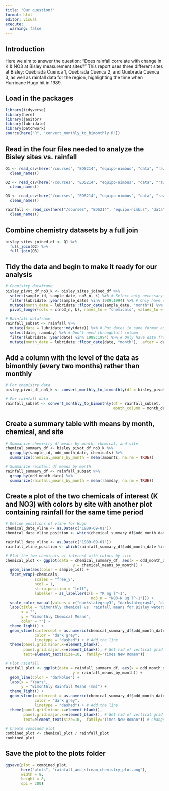 ```yaml
---
title: "Our question!"
format: html
editor: visual
execute:
  warning: false
---
```


## Introduction

Here we aim to answer the question: "Does rainfall correlate with change in K & NO3 at Bisley measurement sites?" This report uses three different sites at Bisley: Quebrada Cuenca 1, Quebrada Cuenca 2, and Quebrada Cuenca 3, as well as rainfall data for the region, highlighting the time when Hurricane Hugo hit in 1989.

## Load in the packages

```r
library(tidyverse)
library(here)
library(janitor)
library(lubridate)
library(patchwork)
source(here("R", "convert_monthly_to_bimonthly.R"))
```

## Read in the four files needed to analyze the Bisley sites vs. rainfall

```r
Q1 <- read_csv(here("/courses", "EDS214", "equipo-nimbus", "data", "raw-data", "QuebradaCuenca1-Bisley.csv")) %>%
  clean_names()

Q2 <- read_csv(here("/courses", "EDS214", "equipo-nimbus", "data", "raw-data", "QuebradaCuenca2-Bisley.csv")) %>%
  clean_names()

Q3 <- read_csv(here("/courses", "EDS214", "equipo-nimbus", "data", "raw-data", "QuebradaCuenca3-Bisley.csv")) %>%
  clean_names()

rainfall <- read_csv(here("/courses", "EDS214", "equipo-nimbus", "data", "raw-data", "BisleywklyRain-Throughfall1988-2015.csv")) %>%
  clean_names()
```

## Combine chemistry datasets by a full join

```r
bisley_sites_joined_df <- Q1 %>%
  full_join(Q2) %>%
  full_join(Q3)
```

## Tidy the data and begin to make it ready for our analysis

```r
# Chemistry dataframe
bisley_pivot_df_no3_k <- bisley_sites_joined_df %>%
  select(sample_id, sample_date, no3_n, k) %>% # Select only necessary columns
  filter(lubridate::year(sample_date) %in% 1989:1994) %>% # Only have data from 1989-1994
  mutate(month_date = lubridate::floor_date(sample_date, "month")) %>% # Make data from the day level to the month level
  pivot_longer(cols = c(no3_n, k), names_to = "chemicals", values_to = "amounts") # Make the two chemical names in a column and values in another

# Rainfall dataframe
rainfall_subset <- rainfall %>%
  mutate(date = lubridate::mdy(date)) %>% # Put dates in same format as other dataframe
  select(date, rammday) %>% # Don't need throughfall column
  filter(lubridate::year(date) %in% 1989:1994) %>% # Only have data from 1989-1994
  mutate(month_date = lubridate::floor_date(date, "month"), .after = date) # Make data from the day level to the month level
```

## Add a column with the level of the data as bimonthly (every two months) rather than monthly

```r
# For chemistry data
bisley_pivot_df_no3_k <- convert_monthly_to_bimonthly(df = bisley_pivot_df_no3_k, month_column = month_date)

# For rainfall data
rainfall_subset <- convert_monthly_to_bimonthly(df = rainfall_subset, 
                                                month_column = month_date)
```

## Create a summary table with means by month, chemical, and site

```r
# Summarize chemistry df means by month, chemical, and site
chemical_summary_df <- bisley_pivot_df_no3_k %>%
  group_by(sample_id, odd_month_date, chemicals) %>%
  summarize(chemical_means_by_month = mean(amounts, na.rm = TRUE))

# Summarize rainfall df means by month
rainfall_summary_df <- rainfall_subset %>%
  group_by(odd_month_date) %>%
  summarize(rainfall_means_by_month = mean(rammday, na.rm = TRUE))
```

## Create a plot of the two chemicals of interest (K and NO3) with colors by site with another plot containing rainfall for the same time period

```r
# Define positions of vline for Hugo
chemical_date_vline <- as.Date(c("1989-09-01"))    
chemical_date_vline_position <- which(chemical_summary_df$odd_month_date %in% chemical_date_vline)

rainfall_date_vline <- as.Date(c("1989-09-01"))    
rainfall_vline_position <- which(rainfall_summary_df$odd_month_date %in% rainfall_date_vline)

# Plot the two chemicals of interest with colors by site
chemical_plot <- ggplot(data = chemical_summary_df, aes(x = odd_month_date, 
                              y = chemical_means_by_month)) +
  geom_line(aes(color = sample_id)) +
  facet_wrap(~chemicals,
             scales = "free_y",
             ncol = 1,
             strip.position = "left", 
             labeller = as_labeller(c(k = "K mg l^-1", 
                                      no3_n = "NO3-N ug l^-1"))) +
  scale_color_manual(values = c("darkslategray3", "darkslategray4", "darkslategray")) +
  labs(title = "Bimonthly chemical vs. rainfall means for Bisley watershed sites in Puerto Rico, 1989-1994",
       x = "", 
       y = "Bimonthly Chemical Means", 
       color = "") +
  theme_light() +
  geom_vline(xintercept = as.numeric(chemical_summary_df$odd_month_date[chemical_date_vline_position]), 
             color = "dark grey",
             linetype = "dashed") + # Add the line
  theme(panel.grid.minor.x=element_blank(),
        panel.grid.major.x=element_blank(), # Get rid of vertical grid lines 
        text=element_text(size=10,  family="Times New Roman")) 

# Plot rainfall
rainfall_plot <- ggplot(data = rainfall_summary_df, aes(x = odd_month_date, 
                              y = rainfall_means_by_month)) +
  geom_line(color = "darkblue") +
  labs(x = "Years", 
       y = "Bimonthly Rainfall Means (mm)") +
  theme_light() + 
  geom_vline(xintercept = as.numeric(chemical_summary_df$odd_month_date[chemical_date_vline_position]), 
             color = "dark grey",
             linetype = "dashed") + # Add the line
  theme(panel.grid.minor.x=element_blank(),
        panel.grid.major.x=element_blank(), # Get rid of vertical grid lines 
        text=element_text(size=10,  family="Times New Roman")) # Change text size and font

# Create combined plot
combined_plot <- chemical_plot / rainfall_plot
combined_plot
```

## Save the plot to the plots folder

```r
ggsave(plot = combined_plot,
       here("plots", "rainfall_and_stream_chemistry_plot.png"),
       width = 8,
       height = 8,
       dpi = 200)
```
